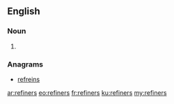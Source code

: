 ==English==

===Noun===
{{head|en|plural}}

# {{plural of|refiner|lang=en}}

===Anagrams===
* [[refreins#English|refreins]]

[[ar:refiners]]
[[eo:refiners]]
[[fr:refiners]]
[[ku:refiners]]
[[my:refiners]]